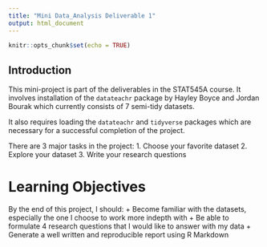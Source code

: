 ```yaml
---
title: "Mini Data_Analysis Deliverable 1"
output: html_document
---
```


```r
knitr::opts_chunk$set(echo = TRUE)
```

## Introduction

This mini-project is part of the deliverables in the STAT545A course. It involves installation of the `datateachr` package by Hayley Boyce and Jordan Bourak which currently consists of 7 semi-tidy datasets.

It also requires loading the `datateachr` and `tidyverse` packages which are necessary for a successful completion of the project.

There are 3 major tasks in the project:
1. Choose your favorite dataset
2. Explore your dataset
3. Write your research questions

# Learning Objectives

By the end of this project, I should:
+ Become familiar with the datasets, especially the one I choose to work more indepth with
+ Be able to formulate 4 research questions that I would like to answer with my data
+ Generate a well written and reproducible report using R Markdown



```r

```

## 



```r

```


